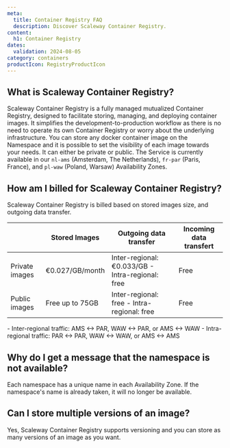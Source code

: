 ```yaml
---
meta:
  title: Container Registry FAQ
  description: Discover Scaleway Container Registry.
content:
  h1: Container Registry
dates:
  validation: 2024-08-05
category: containers
productIcon: RegistryProductIcon
---
```


## What is Scaleway Container Registry?

Scaleway Container Registry is a fully managed mutualized Container Registry, designed to facilitate storing, managing, and deploying container images. It simplifies the development-to-production workflow as there is no need to operate its own Container Registry or worry about the underlying infrastructure.
You can store any docker container image on the Namespace and it is possible to set the visibility of each image towards your needs. It can either be private or public.
The Service is currently available in our `nl-ams` (Amsterdam, The Netherlands), `fr-par` (Paris, France), and `pl-waw` (Poland, Warsaw) Availability Zones.

## How am I billed for Scaleway Container Registry?

Scaleway Container Registry is billed based on stored images size, and outgoing data transfer.

|                | Stored Images   | Outgoing data transfer                           | Incoming data transfert |
|----------------|-----------------|--------------------------------------------------|-------------------------|
| Private images | €0.027/GB/month | Inter-regional: €0.033/GB - Intra-regional: free | Free                    |
| Public images  | Free up to 75GB | Inter-regional: free - Intra-regional: free      | Free                    |

<Message type="note">
- Inter-regional traffic: AMS ↔ PAR, WAW ↔ PAR, or AMS ↔ WAW
- Intra-regional traffic: PAR ↔ PAR, WAW ↔ WAW, or AMS ↔ AMS
</Message>

## Why do I get a message that the namespace is not available?

Each namespace has a unique name in each Availability Zone. If the namespace's name is already taken, it will no longer be available.

## Can I store multiple versions of an image?

Yes, Scaleway Container Registry supports versioning and you can store as many versions of an image as you want.